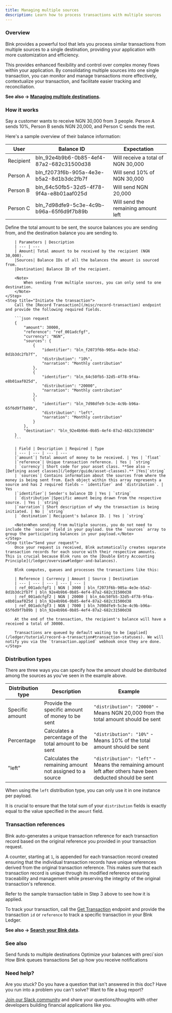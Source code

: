 ```yaml
---
title: Managing multiple sources
description: Learn how to process transactions with multiple sources
---
```

### Overview

Blnk provides a powerful tool that lets you process similar transactions from multiple sources to a single destination, providing your application with more customization and efficiency. 

This provides enhanced flexibility and control over complex money flows within your application. By consolidating multiple sources into one single transaction, you can monitor and manage transactions more effectively, contextualize your transaction, and facilitate easier tracking and reconciliation.

**See also → [Managing multiple destinations](/ledger/tutorial/multiple-destinations).**
### How it works

Say a customer wants to receive NGN 30,000 from 3 people. Person A sends 10%, Person B sends NGN 20,000, and Person C sends the rest.

Here's a sample overview of their balance information:

| User | Balance ID | Expectation
| --- | --- | --- |
| Recipient | bln_92e4b9b6-0b85-4ef4-87a2-682c31500d38 | Will receive a total of NGN 30,000
| Person A | bln_f2073f6b-905a-4e3e-b5a2-8d1b3dc2fb7f | Will send 10% of NGN 30,000
| Person B | bln_64c50fb5-32d5-4f78-9f4a-e8b01aaf025d | Will send NGN 20,000
| Person C | bln_7d98dfe9-5c3e-4c9b-b96a-65f6d9f7b89b | Will send the remaining amount left

<Steps>
	<Step title="Define your transaction parameters">
		Define the total amount to be sent, the source balances you are sending from, and the destination balance you are sending to.
		
		| Parameters | Description
		| --- | ---
		| Amount| Total amount to be received by the recipient (NGN 30,000).
		|Sources| Balance IDs of all the balances the amount is sourced from.
		|Destination| Balance ID of the recipient.
		
		<Note>
			When sending from multiple sources, you can only send to one destination.
		</Note>
	</Step>
	<Step title="Initiate the transaction">
		Call the [Record Transaction](/misc/record-transaction) endpoint and provide the following required fields.
		
		```json request
		{
		    "amount": 30000,
		    "reference": "ref_001adcfgf",
		    "currency": "NGN",
		    "sources": {
			    {
				    "identifier": "bln_f2073f6b-905a-4e3e-b5a2-8d1b3dc2fb7f",
				    "distribution": "10%",
				    "narration": "Monthly contribution"
			    },
			    {
				    "identifier": "bln_64c50fb5-32d5-4f78-9f4a-e8b01aaf025d",
				    "distribution": "20000",
				    "narration": "Monthly contribution"
			    },
			    {
				    "identifier": "bln_7d98dfe9-5c3e-4c9b-b96a-65f6d9f7b89b",
				    "distribution": "left",
				    "narration": "Monthly contribution"
			    }
		    },
		    "destination": "bln_92e4b9b6-0b85-4ef4-87a2-682c31500d38"
		}
		```
		
		| Field | Description | Required | Type
		| --- | --- | --- | ---
		|`amount`| Total amount of money to be received. | Yes | `float`
		|`reference`| Unique transaction reference. | Yes | `string`
		| `currency`| Short code for your asset class. **See also → [Defining asset classes](/ledger/guide/asset-classes).** |Yes|`string`
		| `sources`| Contains information about the sources from where the money is being sent from. Each object within this array represents a source and has 2 required fields — `identifier` and `distribution`. | Yes
		|`identifier`| Sender's balance ID | Yes | `string`
		| `distribution`|Specific amount being drawn from the respective source. | Yes | `string`
		|`narration`| Short description of why the transaction is being initiated. | No | `string`
		| `destination`| Recipient's balance ID. | Yes | `string`
		
		<Note>When sending from multiple sources, you do not need to include the `source` field in your payload. Use the `sources` array to group the participating balances in your payload.</Note>
	</Step>
	<Step title="Send your request">
		Once your request is received, Blnk automatically creates separate transaction records for each source with their respective amounts. This is crucial because Blnk runs on the [Double Entry Accounting Principle](/ledger/overview#ledger-and-balances).
		
		Blnk computes, queues and processes the transactions like this:
		
		| Reference | Currency | Amount | Source | Destination
		| --- | --- | --- | --- | --- |
		| ref_001adcfgf1 | NGN | 3000 | bln_f2073f6b-905a-4e3e-b5a2-8d1b3dc2fb7f | bln_92e4b9b6-0b85-4ef4-87a2-682c31500d38
		| ref_001adcfgf2 | NGN | 20000 | bln_64c50fb5-32d5-4f78-9f4a-e8b01aaf025d | bln_92e4b9b6-0b85-4ef4-87a2-682c31500d38
		| ref_001adcfgf3 | NGN | 7000 | bln_7d98dfe9-5c3e-4c9b-b96a-65f6d9f7b89b | bln_92e4b9b6-0b85-4ef4-87a2-682c31500d38
		
		At the end of the transaction, the recipient's balance will have a received a total of 30000.
		
		Transactions are queued by default waiting to be [applied](/ledger/tutorial/record-a-transaction#transaction-statuses). We will notify you via the `transaction.applied` webhook once they are done.
	</Step>
</Steps>

### Distribution types

There are three ways you can specify how the amount should be distributed among the sources as you've seen in the example above.

| Distribution type | Description | Example
| --- | --- | --- |
| Specific amount | Provide the specific amount of money to be sent | `"distribution": "20000"` - Means NGN 20,000 from the total amount should be sent
| Percentage | Calculates a percentage of the total amount to be sent | `"distribution": "10%"` - Means 10% of the total amount should be sent
| "left" | Calculates the remaining amount not assigned to a source | `"distribution": "left"` - Means the remaining amount left after others have been deducted should be sent

<Warning>When using the `left` distribution type, you can only use it in one instance per payload.</Warning>

It is crucial to ensure that the total sum of your `distribution` fields is exactly equal to the value specified in the `amount` field.

### Transaction references

Blnk auto-generates a unique transaction reference for each transaction record based on the original reference you provided in your transaction request. 

A counter, starting at `1`, is appended for each transaction record created ensuring that the individual transaction records have unique references derived from the original transaction reference. This makes sure that each transaction record is unique through its modified reference ensuring traceability and management while preserving the integrity of the original transaction's reference. 

<Tip>Refer to the sample transaction table in Step 3 above to see how it is applied.</Tip>

To track your transaction, call the [Get Transaction](/misc/get-transaction) endpoint and provide the transaction `id` or `reference` to track a specific transaction in your Blnk Ledger.

**See also → [Search your Blnk data](/ledger/tutorial/search-blnk-data).**

### See also

<CardGroup>
	<Card title="Managing multiple destinations" icon="book-open-cover" href="/ledger/tutorial/multiple-destinations">
        Send funds to multiple destinations
    </Card>
    <Card title="Set up your balance precision" icon="book-open-cover" href="/ledger/tutorial/precision">
        Optimize your balances with preci`sion
    </Card>
	<Card title="Handling concurrency" icon="book-open-cover" href="/ledger/tutorial/queuing-transactions">
		How Blnk queues transactions
    </Card>
    <Card title="Managing notifications" icon="book-open-cover" href="/intro/notifications">
	    Set up how you receive notifications
    </Card>
</CardGroup>

### Need help?

Are you stuck? Do you have a question that isn't answered in this doc? Have you run into a problem you can't solve? Want to file a bug report?

[Join our Slack community](https://join.slack.com/t/blnk-ledger/shared_invite/zt-2fwdivkvm-zHW4F8lwtVsbIaPg~dyx9w) and share your questions/thoughts with other developers building financial applications like you.